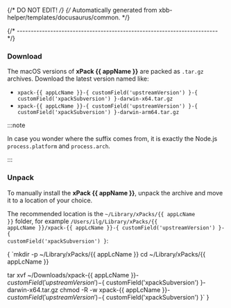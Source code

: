 {/* DO NOT EDIT! */}
{/* Automatically generated from xbb-helper/templates/docusaurus/common. */}



{/* ------------------------------------------------------------------------ */}

### Download

The macOS versions of **xPack {{ appName }}**
are packed as `.tar.gz` archives.
Download the latest version named like:

* <code>xpack-{{ appLcName }}-{ customField('upstreamVersion') }-{ customField('xpackSubversion') }-darwin-x64.tar.gz</code>
* <code>xpack-{{ appLcName }}-{ customField('upstreamVersion') }-{ customField('xpackSubversion') }-darwin-arm64.tar.gz</code>

:::note

In case you wonder where the suffix comes
from, it is exactly the Node.js `process.platform` and `process.arch`.

:::

### Unpack

To manually install the <b>xPack {{ appName }}</b>,
unpack the archive and move it to a location of your choice.

The recommended location is
the <code>~/Library/xPacks/{{ appLcName }}</code> folder, for
example <code>/Users/ilg/Library/xPacks/{{ appLcName }}/xpack-{{ appLcName }}-{ customField('upstreamVersion') }-{ customField('xpackSubversion') }</code>:

<CodeBlock language="console"> {
`mkdir -p ~/Library/xPacks/{{ appLcName }}
cd ~/Library/xPacks/{{ appLcName }}

tar xvf ~/Downloads/xpack-{{ appLcName }}-${ customField('upstreamVersion') }-${ customField('xpackSubversion') }-darwin-x64.tar.gz
chmod -R -w xpack-{{ appLcName }}-${ customField('upstreamVersion') }-${ customField('xpackSubversion') }`
} </CodeBlock>
